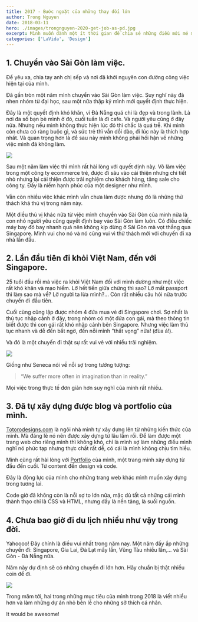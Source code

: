 ```yaml
---
title: 2017 - Bước ngoặt của những thay đổi lớn
author: Trong Nguyen
date: 2018-03-11
hero: ./images/trongnguyen-2020-get-job-as-pd.jpg
excerpt: Mình muốn dành một ít thời gian để chia sẻ những điều mới mẻ mình đã làm năm vừa qua, một năm có rất nhiều thay đổi của mình. 
categories: ['LaVida', 'Design']
---
```


## 1. Chuyển vào Sài Gòn làm việc.

Để yêu xa, chia tay anh chị sếp và nơi đã khởi nguyên con đường công việc hiện tại của mình.

Đã gần tròn một năm mình chuyển vào Sài Gòn làm việc. Suy nghĩ này đã nhen nhóm từ đại học, sau một nữa thập kỷ mình mới quyết định thực hiện.

Đây là một quyết định khó khăn, vì Đà Nẵng quá chi là đẹp và trong lành. Là nơi đa số bạn bè mình ở đó, cuối tuần là đi cafe. Và người yêu cũng ở đây nữa. Nhưng nếu mình không thực hiện lúc đó thì chắc là quá trễ. Khi mình còn chưa có ràng buộc gì, và sức trẻ thì vẫn dồi dào, đi lúc này là thích hợp nhất. Và quan trọng hơn là để sau này mình không phải hối hận về những việc mình đã không làm.

<div class="Image__Small">
  <img src="https://66.media.tumblr.com/2aa447a7a2ccb25140e3cfde08346b9f/tumblr_inline_p5fpmnpE6R1r2iqwn_540.jpg" />
</div>

Sau một năm làm việc thì mình rất hài lòng với quyết định này. Vô làm việc trong một công ty ecommerce trẻ, được đi sâu vào cải thiện nhưng chi tiết nhỏ nhưng lại cải thiện được trãi nghiệm cho khách hàng, tăng sale cho công ty. Đấy là niềm hạnh phúc của một designer như mình.

Vẫn còn nhiều việc khác mình vẫn chưa làm được nhưng đó là những thử thách khá thú vị trong năm này.

Một điều thú vị khác nữa từ việc mình chuyển vào Sài Gòn của mình nữa là con nhỏ người yêu cũng quyết định bay vào Sài Gòn làm luôn. Có điều chiếc máy bay đó bay nhanh quá nên không kịp dừng ở Sài Gòn mà vọt thẳng qua Singapore. Mình vui cho nó và nó cũng vui vì thử thách mới với chuyến đi xa nhà lần đầu.

## 2. Lần đầu tiên đi khỏi Việt Nam, đến với Singapore.

25 tuổi đầu rồi mà việc ra khỏi Việt Nam đối với mình dường như một việc rất khó khăn và mạo hiểm. Lỡ hết tiền giữa chừng thì sao? Lỡ mất passport thì làm sao mà về? Lỡ người ta lừa mình?… Còn rất nhiều câu hỏi nữa trước chuyến đi đầu tiên.

Cuối cùng cũng lập được nhóm 4 đứa mua vé đi Singapore chơi. Sợ nhất là thủ tục nhập cảnh ở đây, trong nhóm có một đứa con gái, mà theo thông tin biết được thì con gái rất khó nhập cảnh bên Singapore. Nhưng việc làm thủ tục nhanh và dễ đến bất ngờ, đến nỗi mình “thất vọng” nữa! (đùa á!).

Và đó là một chuyến đi thật sự rất vui vẻ với nhiều trãi nghiệm.

<div class="Image__Small">
  <img src="https://66.media.tumblr.com/12d0a5ae4c5e13d08a32232b60aa0013/tumblr_inline_p5fpovuLEE1r2iqwn_540.jpg" />
</div>

Giống như Seneca nói về nỗi sợ trong tưởng tượng:
> “We suffer more often in imagination than in reality.”

Mọi việc trong thực tế đơn giản hơn suy nghĩ của mình rất nhiều.

## 3. Đã tự xây dựng được blog và portfolio của mình.

[Totorodesigns.com](http://Totorodesigns.com) là ngôi nhà mình tự xây dựng lên từ những kiến thức của mình. Mà đáng lẽ nó nên được xây dựng từ lâu lắm rồi. Để làm được một trang web cho riêng mình thì không khó, chỉ là mình sợ làm những điều mình nghĩ nó phức tạp nhưng thực chất rất dễ, có cái là mình không chịu tìm hiểu.

Mình cũng rất hài lòng với [Portfolio](Totorodesigns.com/portfolio) của mình, một trang mình xây dựng từ đầu đến cuối. Từ content đến design và code.

Đây là động lực của mình cho những trang web khác mình muốn xây dựng trong tương lai.

Code giờ đã không còn là nỗi sợ to lớn nữa, mặc dù tất cả những cái mình thành thạo chỉ là CSS và HTML, nhưng đấy là nền tảng, là suối nguồn.

## 4. Chưa bao giờ đi du lịch nhiều như vậy trong đời.

Yahoooo! Đây chính là điều vui nhất trong năm nay. Một năm đầy ắp những chuyến đi: Singapore, Gia Lai, Đà Lạt mấy lần, Vũng Tàu nhiều lần,… và Sài Gòn - Đà Nẵng nữa.

Năm này dự định sẽ có những chuyến đi lớn hơn. Hãy chuẩn bị thật nhiều coin để đi. 

<div class="Image__Small">
  <img src="https://66.media.tumblr.com/26b8774157ec49590dc293b6f8dc2c3f/tumblr_inline_p5fppebOkM1r2iqwn_540.jpg" />
</div>

Trong măm tới, hai trong những mục tiêu của mình trong 2018 là viết nhiều hơn và làm những dự án nhỏ bên lề cho những sở thích cá nhân.

It would be awesome!

